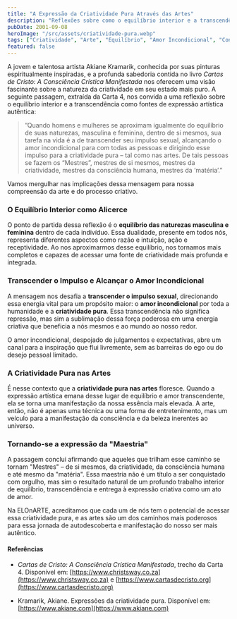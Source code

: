 ```yaml
---
title: "A Expressão da Criatividade Pura Através das Artes"
description: "Reflexões sobre como o equilíbrio interior e a transcendência do impulso sexual podem conduzir à criatividade em sua forma mais pura, inspirado por Akiane Kramarik e Cartas de Cristo."
pubDate: 2001-09-08
heroImage: "/src/assets/criatividade-pura.webp"
tags: ["Criatividade", "Arte", "Equilíbrio", "Amor Incondicional", "Consciência", "Mestria"]
featured: false
---
```


A jovem e talentosa artista Akiane Kramarik, conhecida por suas pinturas espiritualmente inspiradas, e a profunda sabedoria contida no livro *Cartas de Cristo: A Consciência Crística Manifestada* nos oferecem uma visão fascinante sobre a natureza da criatividade em seu estado mais puro. A seguinte passagem, extraída da Carta 4, nos convida a uma reflexão sobre o equilíbrio interior e a transcendência como fontes de expressão artística autêntica:

> ”Quando homens e mulheres se aproximam igualmente do equilíbrio de suas naturezas, masculina e feminina, dentro de si mesmos, sua tarefa na vida é a de transcender seu impulso sexual, alcançando o amor incondicional para com todas as pessoas e dirigindo esse impulso para a criatividade pura – tal como nas artes. De tais pessoas se fazem os “Mestres”, mestres de si mesmos, mestres da criatividade, mestres da consciência humana, mestres da ‘matéria’.”

Vamos mergulhar nas implicações dessa mensagem para nossa compreensão da arte e do processo criativo.

### O Equilíbrio Interior como Alicerce

O ponto de partida dessa reflexão é o **equilíbrio das naturezas masculina e feminina** dentro de cada indivíduo. Essa dualidade, presente em todos nós, representa diferentes aspectos como razão e intuição, ação e receptividade. Ao nos aproximarmos desse equilíbrio, nos tornamos mais completos e capazes de acessar uma fonte de criatividade mais profunda e integrada.

### Transcender o Impulso e Alcançar o Amor Incondicional

A mensagem nos desafia a **transcender o impulso sexual**, direcionando essa energia vital para um propósito maior: o **amor incondicional** por toda a humanidade e a **criatividade pura**. Essa transcendência não significa repressão, mas sim a sublimação dessa força poderosa em uma energia criativa que beneficia a nós mesmos e ao mundo ao nosso redor.

O amor incondicional, despojado de julgamentos e expectativas, abre um canal para a inspiração que flui livremente, sem as barreiras do ego ou do desejo pessoal limitado.

### A Criatividade Pura nas Artes

É nesse contexto que a **criatividade pura nas artes** floresce. Quando a expressão artística emana desse lugar de equilíbrio e amor transcendente, ela se torna uma manifestação da nossa essência mais elevada. A arte, então, não é apenas uma técnica ou uma forma de entretenimento, mas um veículo para a manifestação da consciência e da beleza inerentes ao universo.

### Tornando-se a expressão da "Maestria"

A passagem conclui afirmando que aqueles que trilham esse caminho se tornam "Mestres" – de si mesmos, da criatividade, da consciência humana e até mesmo da "matéria". Essa maestria não é um título a ser conquistado com orgulho, mas sim o resultado natural de um profundo trabalho interior de equilíbrio, transcendência e entrega à expressão criativa como um ato de amor.

Na ELOnARTE, acreditamos que cada um de nós tem o potencial de acessar essa criatividade pura, e as artes são um dos caminhos mais poderosos para essa jornada de autodescoberta e manifestação do nosso ser mais autêntico.

#### Referências

* *Cartas de Cristo: A Consciência Crística Manifestada*, trecho da Carta 4. Disponível em: [https://www.christsway.co.za](https://www.christsway.co.za) e [https://www.cartasdecristo.org](https://www.cartasdecristo.org)

* Kramarik, Akiane. Expressões da criatividade pura. Disponível em: [https://www.akiane.com](https://www.akiane.com)